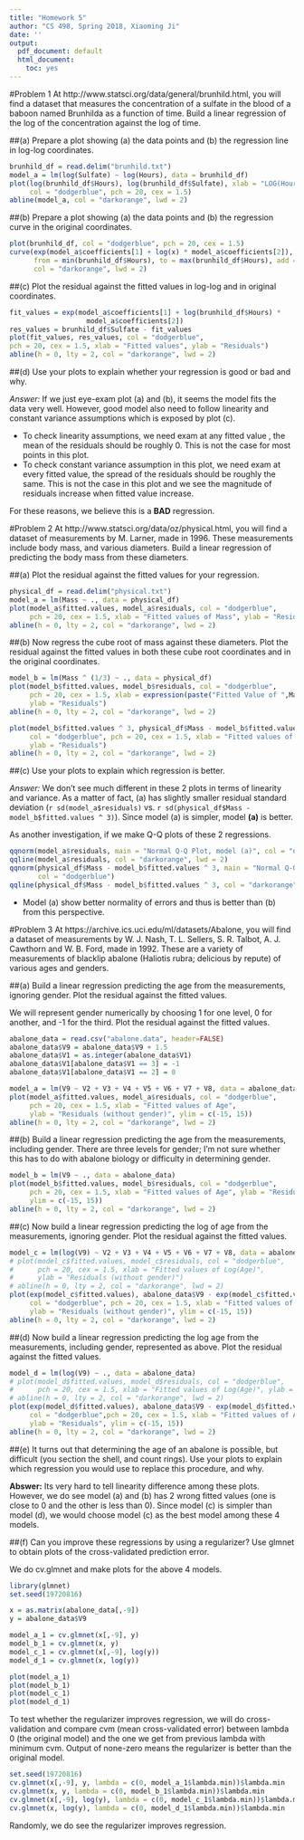```yaml
---
title: "Homework 5"
author: "CS 498, Spring 2018, Xiaoming Ji"
date: ''
output:
  pdf_document: default
  html_document:
    toc: yes
---
```



#Problem 1
At http://www.statsci.org/data/general/brunhild.html, you will find a dataset that measures the concentration of a sulfate in the blood of a baboon named Brunhilda as a function of time. Build a linear regression of the log of the concentration against the log of time.

##(a) 
Prepare a plot showing (a) the data points and (b) the regression line in log-log coordinates.

```r
brunhild_df = read.delim("brunhild.txt")
model_a = lm(log(Sulfate) ~ log(Hours), data = brunhild_df)
plot(log(brunhild_df$Hours), log(brunhild_df$Sulfate), xlab = "LOG(Hours)", ylab = "LOG()", 
     col = "dodgerblue", pch = 20, cex = 1.5)
abline(model_a, col = "darkorange", lwd = 2)
```

##(b) 
Prepare a plot showing (a) the data points and (b) the regression curve in the original coordinates.
```r
plot(brunhild_df, col = "dodgerblue", pch = 20, cex = 1.5)
curve(exp(model_a$coefficients[1] + log(x) * model_a$coefficients[2]), 
      from = min(brunhild_df$Hours), to = max(brunhild_df$Hours), add = TRUE, 
      col = "darkorange", lwd = 2)
```

##(c) 
Plot the residual against the fitted values in log-log and in original coordinates.
```r
fit_values = exp(model_a$coefficients[1] + log(brunhild_df$Hours) * 
                   model_a$coefficients[2])
res_values = brunhild_df$Sulfate - fit_values
plot(fit_values, res_values, col = "dodgerblue",
pch = 20, cex = 1.5, xlab = "Fitted values", ylab = "Residuals")
abline(h = 0, lty = 2, col = "darkorange", lwd = 2)
```

##(d) 
Use your plots to explain whether your regression is good or bad and why.

*Answer:* If we just eye-exam  plot (a) and (b), it seems the model fits the data very well. However, good model also need to follow linearity and constant variance assumptions which is exposed by plot (c). 

- To check linearity assumptions, we need exam at any fitted value , the mean of the residuals should be roughly 0. This is not the case for most points in this plot.
- To check constant variance assumption in this plot, we need exam at every fitted value, the spread of the residuals should be roughly the same. This is not the case in this plot and we see the magnitude of residuals increase when fitted value increase. 

For these reasons, we believe this is a **BAD** regression.

#Problem 2
At http://www.statsci.org/data/oz/physical.html, you will find a dataset of measurements by M. Larner, made in 1996. These measurements include body mass, and various diameters. Build a linear regression of predicting the body mass from these diameters.

##(a) 
Plot the residual against the fitted values for your regression.

```r
physical_df = read.delim("physical.txt")
model_a = lm(Mass ~ ., data = physical_df)
plot(model_a$fitted.values, model_a$residuals, col = "dodgerblue", 
     pch = 20, cex = 1.5, xlab = "Fitted values of Mass", ylab = "Residuals")
abline(h = 0, lty = 2, col = "darkorange", lwd = 2)
```

##(b) 
Now regress the cube root of mass against these diameters. Plot the residual against the fitted values in both these cube root coordinates and in the original coordinates.

```r
model_b = lm(Mass ^ (1/3) ~ ., data = physical_df)
plot(model_b$fitted.values, model_b$residuals, col = "dodgerblue", 
     pch = 20, cex = 1.5, xlab = expression(paste("Fitted Value of ",Mass^(1/3))), 
     ylab = "Residuals")
abline(h = 0, lty = 2, col = "darkorange", lwd = 2)
```
```r
plot(model_b$fitted.values ^ 3, physical_df$Mass - model_b$fitted.values ^ 3 , 
     col = "dodgerblue", pch = 20, cex = 1.5, xlab = "Fitted values of Mass", 
     ylab = "Residuals")
abline(h = 0, lty = 2, col = "darkorange", lwd = 2)
```

##(c) 
Use your plots to explain which regression is better.

*Answer:* We don't see much different in these 2 plots in terms of linearity and variance. As a matter of fact, (a) has slightly smaller residual standard deviation (`r sd(model_a$residuals)` vs. `r sd(physical_df$Mass - model_b$fitted.values ^ 3)`). Since model (a) is simpler, model **(a)** is better.

As another investigation, if we make Q-Q plots of these 2 regressions.
```r
qqnorm(model_a$residuals, main = "Normal Q-Q Plot, model (a)", col = "dodgerblue")
qqline(model_a$residuals, col = "darkorange", lwd = 2)
qqnorm(physical_df$Mass - model_b$fitted.values ^ 3, main = "Normal Q-Q Plot, model (b)", 
       col = "dodgerblue")
qqline(physical_df$Mass - model_b$fitted.values ^ 3, col = "darkorange", lwd = 2)
```

- Model (a) show better normality of errors and thus is better than (b) from this perspective.

#Problem 3
At https://archive.ics.uci.edu/ml/datasets/Abalone, you will find a dataset of measurements by W. J. Nash, T. L. Sellers, S. R. Talbot, A. J. Cawthorn and W. B. Ford, made in 1992. These are a variety of measurements of blacklip abalone (Haliotis rubra; delicious by repute) of various ages and genders.

##(a) 
Build a linear regression predicting the age from the measurements, ignoring gender. Plot the residual against the fitted values.

We will represent gender numerically by choosing 1 for one level, 0 for another, and -1 for the third. Plot the residual against the fitted values.

```r
abalone_data = read.csv("abalone.data", header=FALSE)
abalone_data$V9 = abalone_data$V9 + 1.5
abalone_data$V1 = as.integer(abalone_data$V1)
abalone_data$V1[abalone_data$V1 == 3] = -1
abalone_data$V1[abalone_data$V1 == 2] = 0

model_a = lm(V9 ~ V2 + V3 + V4 + V5 + V6 + V7 + V8, data = abalone_data)
plot(model_a$fitted.values, model_a$residuals, col = "dodgerblue", 
     pch = 20, cex = 1.5, xlab = "Fitted values of Age", 
     ylab = "Residuals (without gender)", ylim = c(-15, 15))
abline(h = 0, lty = 2, col = "darkorange", lwd = 2)
```

##(b) 
Build a linear regression predicting the age from the measurements, including gender. There are three levels for gender; I’m not sure whether this has to do with abalone biology or difficulty in determining gender. 

```r
model_b = lm(V9 ~ ., data = abalone_data)
plot(model_b$fitted.values, model_b$residuals, col = "dodgerblue", 
     pch = 20, cex = 1.5, xlab = "Fitted values of Age", ylab = "Residuals",
     ylim = c(-15, 15))
abline(h = 0, lty = 2, col = "darkorange", lwd = 2)
```

##(c) 
Now build a linear regression predicting the log of age from the measurements, ignoring gender. Plot the residual against the fitted values.

```r
model_c = lm(log(V9) ~ V2 + V3 + V4 + V5 + V6 + V7 + V8, data = abalone_data)
# plot(model_c$fitted.values, model_c$residuals, col = "dodgerblue", 
#      pch = 20, cex = 1.5, xlab = "Fitted values of Log(Age)", 
#      ylab = "Residuals (without gender)")
# abline(h = 0, lty = 2, col = "darkorange", lwd = 2)
plot(exp(model_c$fitted.values), abalone_data$V9 - exp(model_c$fitted.values),
     col = "dodgerblue", pch = 20, cex = 1.5, xlab = "Fitted values of Age",
     ylab = "Residuals (without gender)", ylim = c(-15, 15))
abline(h = 0, lty = 2, col = "darkorange", lwd = 2)
```

##(d) 
Now build a linear regression predicting the log age from the measurements, including gender, represented as above. Plot the residual against the fitted values.

```r
model_d = lm(log(V9) ~ ., data = abalone_data)
# plot(model_d$fitted.values, model_d$residuals, col = "dodgerblue", 
#      pch = 20, cex = 1.5, xlab = "Fitted values of Log(Age)", ylab = "Residuals")
# abline(h = 0, lty = 2, col = "darkorange", lwd = 2)
plot(exp(model_d$fitted.values), abalone_data$V9 - exp(model_d$fitted.values),
     col = "dodgerblue",pch = 20, cex = 1.5, xlab = "Fitted values of Age",
     ylab = "Residuals", ylim = c(-15, 15))
abline(h = 0, lty = 2, col = "darkorange", lwd = 2)
```

##(e) 
It turns out that determining the age of an abalone is possible, but difficult (you section the shell, and count rings). Use your plots to explain which regression you would use to replace this procedure, and why.

**Abswer:** Its very hard to tell linearity difference among these plots. However, we do see model (a) and (b) has 2 wrong fitted values (one is close to 0 and the other is less than 0). Since model (c) is simpler than model (d), we would choose model (c) as the best model among these 4 models.

##(f) 
Can you improve these regressions by using a regularizer? Use glmnet to obtain plots of the cross-validated prediction error.

We do cv.glmnet and make plots for the above 4 models.
```r
library(glmnet)
set.seed(19720816)

x = as.matrix(abalone_data[,-9])
y = abalone_data$V9

model_a_1 = cv.glmnet(x[,-9], y)
model_b_1 = cv.glmnet(x, y)
model_c_1 = cv.glmnet(x[,-9], log(y))
model_d_1 = cv.glmnet(x, log(y))

plot(model_a_1)
plot(model_b_1)
plot(model_c_1)
plot(model_d_1)
```

To test whether the regularizer improves regression, we will do cross-validation and compare cvm (mean cross-validated error) between lambda 0 (the original model) and the one we get from previous lambda with minimum cvm. Output of none-zero means the regularizer is better than the original model. 

```r
set.seed(19720816)
cv.glmnet(x[,-9], y, lambda = c(0, model_a_1$lambda.min))$lambda.min
cv.glmnet(x, y, lambda = c(0, model_b_1$lambda.min))$lambda.min
cv.glmnet(x[,-9], log(y), lambda = c(0, model_c_1$lambda.min))$lambda.min
cv.glmnet(x, log(y), lambda = c(0, model_d_1$lambda.min))$lambda.min
```
Randomly, we do see the regularizer improves regression. 
